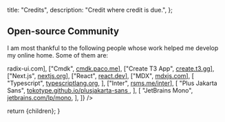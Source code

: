   title: "Credits",
  description: "Credit where credit is due.",
};

## Open-source Community

I am most thankful to the following people whose work helped me develop my online home. Some of them are:

<Table
  header={["Tool", "Link"]}
  rows={[
    ["Radix UI", <a href="https://www.radix-ui.com">radix-ui.com</a>],
    ["Cmdk", <a href="https://cmdk.paco.me">cmdk.paco.me</a>],
    ["Create T3 App", <a href="https://create.t3.gg">create.t3.gg</a>],
    ["Next.js", <a href="https://nextjs.org">nextjs.org</a>],
    ["React", <a href="https://react.dev">react.dev</a>],
    ["MDX", <a href="https://mdxjs.com">mdxjs.com</a>],
    [
      "Typescript",
      <a href="https://www.typescriptlang.org">typescriptlang.org</a>,
    ],
    ["Inter", <a href="https://rsms.me/inter">rsms.me/inter</a>],
    [
      "Plus Jakarta Sans",
      <a href="https://tokotype.github.io/plusjakarta-sans">
        tokotype.github.io/plusjakarta-sans
      </a>,
    ],
    [
      "JetBrains Mono",
      <a href="https://www.jetbrains.com/lp/mono">jetbrains.com/lp/mono</a>,
    ],
  ]}
/>

  return <ContentLayout metadata={metadata}>{children}</ContentLayout>;
}
